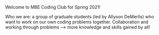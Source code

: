 Welcome to MBE Coding Club for Spring 2021!

Who we are: a group of graduate students (led by Allyson DeMerlis) who want to work on our own coding problems together. Collaboration and working through problems --> more knowledge and skills gained by all!

